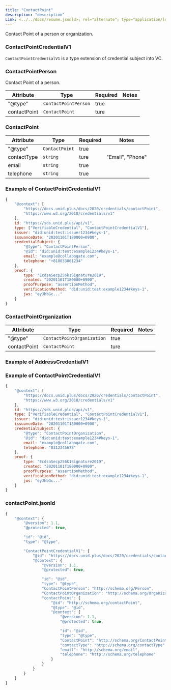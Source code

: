 ```yaml
---
title: "ContactPoint"
description: "description"
Link: <../../docs/resume.jsonld>; rel="alternate"; type="application/ld+json"
---
```


Contact Point of a person or organization.

### ContactPointCredentialV1

`ContactPointCredentialV1` is a type extension of credential subject into VC.

### ContactPointPerson
Contact Point of a person.

| Attribute | Type | Required | Notes |
| ---- | ---- | ---- | ---- |
| "@type" | `ContactPointPerson` | true ||
| contactPoint | `ContactPoint` | ture ||

### ContactPoint

| Attribute | Type | Required | Notes |
| ---- | ---- | ---- | ---- |
| "@type" | `ContactPoint` | true ||
| contactType | `string` | ture | "Email", "Phone" |
| email | `string` | true ||
| telephone | `string` | true ||


### Example of ContactPointCredentialV1

```js
{
    "@context": [
        "https://docs.unid.plus/docs/2020/credentials/contactPoint",
        "https://www.w3.org/2018/credentials/v1"
    ],
    id: "https://sds.unid.plus/api/v1",
    type: ["VerifiableCredential", "ContactPointCredentialV1"],
    issuer: "did:unid:test:issuer1234#keys-1",
    issuanceDate: "20201101T180000+0900",
    credentialSubject: {
        "@type": "ContactPointPerson",
        "@id": "did:unid:test:example1234#keys-1",
        email: "example@collabogate.com",
        telephone: "+818033061234"
    },
    proof: {
        type: "EcdsaSecp256k1Signature2019",
        created: "20201101T180000+0900",
        proofPurpose: "assertionMethod",
        verificationMethod: "did:unid:test:example1234#keys-1",
        jws: "eyJhbGc..."
    }
}
```

### ContactPointOrganization

| Attribute | Type | Required | Notes |
| ---- | ---- | ---- | ---- |
| "@type" | `ContactPointOrganization` | true ||
| contactPoint | `ContactPoint` | ture ||

### Example of AddressCredentialV1

### Example of ContactPointCredentialV1

```js
{
    "@context": [
        "https://docs.unid.plus/docs/2020/credentials/contactPoint",
        "https://www.w3.org/2018/credentials/v1"
    ],
    id: "https://sds.unid.plus/api/v1",
    type: ["VerifiableCredential", "ContactPointCredentialV1"],
    issuer: "did:unid:test:issuer1234#keys-1",
    issuanceDate: "20201101T180000+0900",
    credentialSubject: {
        "@type": "ContactPointOrganization",
        "@id": "did:unid:test:example1234#keys-1",
        email: "example@collabogate.com",
        telephone: "0312345678"
    },
    proof: {
        type: "EcdsaSecp256k1Signature2019",
        created: "20201101T180000+0900",
        proofPurpose: "assertionMethod",
        verificationMethod: "did:unid:test:example1234#keys-1",
        jws: "eyJhbGc..."
    }
}
```

### contactPoint.jsonld

```js
{
    "@context": {
        "@version": 1.1,
        "@protected": true,

        "id": "@id",
        "type": "@type",

        "ContactPointCredentialV1": {
            "@id": "https://docs.unid.plus/docs/2020/credentials/contactPoint#ContactPointCredentialV1",
            "@context": {
                "@version": 1.1,
                "@protected": true,

                "id": "@id",
                "type": "@type",
                "ContactPointPerson": "http://schema.org/Person",
                "ContactPointOrganization": "http://schema.org/Organization",
                "contactPoint": {
                    "@id": "http://schema.org/contactPoint",
                    "@type": "@id",
                    "@context": {
                        "@version": 1.1,
                        "@protected": true,

                        "id": "@id",
                        "type": "@type",
                        "ContactPoint": "http://schema.org/ContactPoint",
                        "contactType": "http://schema.org/contactType",
                        "email": "http://schema.org/email",
                        "telephone": "http://schema.org/telephone"
                    }
                }
            }
        }
    }
}
```
